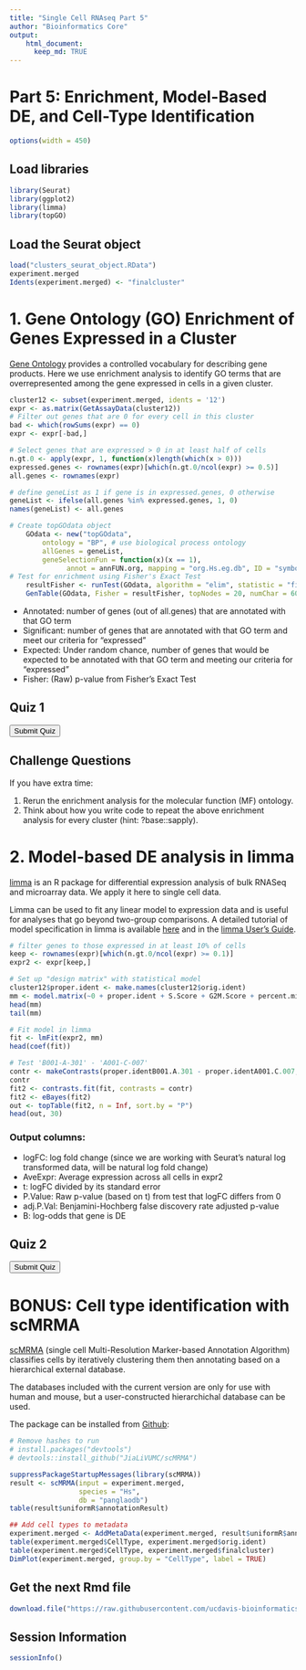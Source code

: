 ---
title: "Single Cell RNAseq Part 5"
author: "Bioinformatics Core"
output:
    html_document:
      keep_md: TRUE
---

<script>
function buildQuiz(myq, qc){
  // variable to store the HTML output
  const output = [];

  // for each question...
  myq.forEach(
    (currentQuestion, questionNumber) => {

      // variable to store the list of possible answers
      const answers = [];

      // and for each available answer...
      for(letter in currentQuestion.answers){

        // ...add an HTML radio button
        answers.push(
          `<label>
            <input type="radio" name="question${questionNumber}" value="${letter}">
            ${letter} :
            ${currentQuestion.answers[letter]}
          </label><br/>`
        );
      }

      // add this question and its answers to the output
      output.push(
        `<div class="question"> ${currentQuestion.question} </div>
        <div class="answers"> ${answers.join('')} </div><br/>`
      );
    }
  );

  // finally combine our output list into one string of HTML and put it on the page
  qc.innerHTML = output.join('');
}

function showResults(myq, qc, rc){

  // gather answer containers from our quiz
  const answerContainers = qc.querySelectorAll('.answers');

  // keep track of user's answers
  let numCorrect = 0;

  // for each question...
  myq.forEach( (currentQuestion, questionNumber) => {

    // find selected answer
    const answerContainer = answerContainers[questionNumber];
    const selector = `input[name=question${questionNumber}]:checked`;
    const userAnswer = (answerContainer.querySelector(selector) || {}).value;

    // if answer is correct
    if(userAnswer === currentQuestion.correctAnswer){
      // add to the number of correct answers
      numCorrect++;

      // color the answers green
      answerContainers[questionNumber].style.color = 'lightgreen';
    }
    // if answer is wrong or blank
    else{
      // color the answers red
      answerContainers[questionNumber].style.color = 'red';
    }
  });

  // show number of correct answers out of total
  rc.innerHTML = `${numCorrect} out of ${myq.length}`;
}
</script>

# Part 5: Enrichment, Model-Based DE, and Cell-Type Identification

```{r setup_opt, warning=FALSE,error=FALSE,message=FALSE, echo = F}
options(width = 450)
```

## Load libraries
```{r load_library, warning=FALSE,error=FALSE,message=FALSE}
library(Seurat)
library(ggplot2)
library(limma)
library(topGO)
```

## Load the Seurat object
```{r load_rdata, warning=FALSE,error=FALSE,message=FALSE}
load("clusters_seurat_object.RData")
experiment.merged
Idents(experiment.merged) <- "finalcluster"
```

# 1. Gene Ontology (GO) Enrichment of Genes Expressed in a Cluster
[Gene Ontology](http://geneontology.org/docs/ontology-documentation/) provides a controlled vocabulary for describing gene products.  Here we use enrichment analysis to identify GO terms that are overrepresented among the gene expressed in cells in a given cluster. 

```{r GO, warning=FALSE,error=FALSE,message=FALSE}
cluster12 <- subset(experiment.merged, idents = '12')
expr <- as.matrix(GetAssayData(cluster12))
# Filter out genes that are 0 for every cell in this cluster
bad <- which(rowSums(expr) == 0)
expr <- expr[-bad,]

# Select genes that are expressed > 0 in at least half of cells
n.gt.0 <- apply(expr, 1, function(x)length(which(x > 0)))
expressed.genes <- rownames(expr)[which(n.gt.0/ncol(expr) >= 0.5)]
all.genes <- rownames(expr)

# define geneList as 1 if gene is in expressed.genes, 0 otherwise
geneList <- ifelse(all.genes %in% expressed.genes, 1, 0)
names(geneList) <- all.genes

# Create topGOdata object
	GOdata <- new("topGOdata",
		ontology = "BP", # use biological process ontology
		allGenes = geneList,
		geneSelectionFun = function(x)(x == 1),
              annot = annFUN.org, mapping = "org.Hs.eg.db", ID = "symbol")
# Test for enrichment using Fisher's Exact Test
	resultFisher <- runTest(GOdata, algorithm = "elim", statistic = "fisher")
	GenTable(GOdata, Fisher = resultFisher, topNodes = 20, numChar = 60)
```
* Annotated: number of genes (out of all.genes) that are annotated with that GO term
* Significant: number of genes that are annotated with that GO term and meet our criteria for "expressed"
* Expected: Under random chance, number of genes that would be expected to be annotated with that GO term and meeting our criteria for "expressed"
* Fisher: (Raw) p-value from Fisher's Exact Test

## Quiz 1

<div id="quiz1" class="quiz"></div>
<button id="submit1">Submit Quiz</button>
<div id="results1" class="output"></div>
<script>
quizContainer1 = document.getElementById('quiz1');
resultsContainer1 = document.getElementById('results1');
submitButton1 = document.getElementById('submit1');

myQuestions1 = [
  {
    question: "What GO term is most significantly enriched for genes expressed in cluster 12?",
    answers: {
      a: "T cell receptor signaling pathway",
      b: "cytoplasmic translation",
      c: "protein folding",
      d: "ribosomal large subunit biogenesis"
    },
    correctAnswer: "a"
  },
  {
    question: "How many genes annotated with the top GO term are expressed in cluster 12?",
    answers: {
      a: "114",
      b: "0.24",
      c: "0",
      d: "4"
    },
    correctAnswer: "d"
  },
  {
    question: "How many expressed genes would be expected to be annotated with the top GO term under random chance?",
    answers: {
      a: "114",
      b: "0.24",
      c: "0",
      d: "4"
    },
    correctAnswer: "b"
  }
];

buildQuiz(myQuestions1, quizContainer1);
submitButton1.addEventListener('click', function() {showResults(myQuestions1, quizContainer1, resultsContainer1);});
</script>

## Challenge Questions 
If you have extra time:

1. Rerun the enrichment analysis for the molecular function (MF) ontology.
2. Think about how you write code to repeat the above enrichment analysis for every cluster (hint: ?base::sapply).

# 2. Model-based DE analysis in limma
[limma](https://bioconductor.org/packages/release/bioc/html/limma.html) is an R package for differential expression analysis of bulk RNASeq and microarray data.  We apply it here to single cell data.

Limma can be used to fit any linear model to expression data and is useful for analyses that go beyond two-group comparisons.  A detailed tutorial of model specification in limma is available [here](https://ucdavis-bioinformatics-training.github.io/2021-June-RNA-Seq-Analysis/data_analysis/DE_Analysis_mm_with_quizzes) and in the [limma User's Guide](https://www.bioconductor.org/packages/devel/bioc/vignettes/limma/inst/doc/usersguide.pdf).

```{r}
# filter genes to those expressed in at least 10% of cells
keep <- rownames(expr)[which(n.gt.0/ncol(expr) >= 0.1)]
expr2 <- expr[keep,]

# Set up "design matrix" with statistical model
cluster12$proper.ident <- make.names(cluster12$orig.ident)
mm <- model.matrix(~0 + proper.ident + S.Score + G2M.Score + percent.mito + nFeature_RNA, data = cluster12[[]])
head(mm)
tail(mm)

# Fit model in limma
fit <- lmFit(expr2, mm)
head(coef(fit))

# Test 'B001-A-301' - 'A001-C-007'
contr <- makeContrasts(proper.identB001.A.301 - proper.identA001.C.007, levels = colnames(coef(fit)))
contr
fit2 <- contrasts.fit(fit, contrasts = contr)
fit2 <- eBayes(fit2)
out <- topTable(fit2, n = Inf, sort.by = "P")
head(out, 30)
```

### Output columns:
* logFC: log fold change (since we are working with Seurat's natural log transformed data, will be natural log fold change)
* AveExpr: Average expression across all cells in expr2
* t: logFC divided by its standard error
* P.Value: Raw p-value (based on t) from test that logFC differs from 0
* adj.P.Val: Benjamini-Hochberg false discovery rate adjusted p-value
* B: log-odds that gene is DE 

## Quiz 2

<div id="quiz2" class="quiz"></div>
<button id="submit2">Submit Quiz</button>
<div id="results2" class="output"></div>
<script>
quizContainer2 = document.getElementById('quiz2');
resultsContainer2 = document.getElementById('results2');
submitButton2 = document.getElementById('submit2');

myQuestions2 = [
  {
    question: "How many genes have adj.P.Val < 0.05?",
    answers: {
      a: "125",
      b: "131",
      c: "0",
      d: "100"
    },
    correctAnswer: "a"
  },
  {
    question: "How many genes are significantly (adj.P.Val < 0.05) downregulated in B001-A-301 relative to A001-C-007?",
    answers: {
      a: "53",
      b: "65",
      c: "0",
      d: "24"
    },
    correctAnswer: "a"
  },
  {
    question: "Revise the code to test 'A001-C-007' - 'A001-C-104'.  How many genes are differentially expressed between these groups? (adj.P.Val < 0.05)?  (Hint: ?makeContrasts)",
    answers: {
      a: "0",
      b: "36",
      c: "283",
      d: "27"
    },
    correctAnswer: "b"
  }
];

buildQuiz(myQuestions2, quizContainer2);
submitButton2.addEventListener('click', function() {showResults(myQuestions2, quizContainer2, resultsContainer2);});
</script>


# BONUS: Cell type identification with scMRMA
[scMRMA]([https://academic.oup.com/nar/article/50/2/e7/6396893]) (single cell Multi-Resolution Marker-based Annotation Algorithm) classifies cells by iteratively clustering them then annotating based on a hierarchical external database.

The databases included with the current version are only for use with human and mouse, but a user-constructed hierarchichal database can be used. 

The package can be installed from [Github](https://github.com/JiaLiVUMC/scMRMA):

```{r}
# Remove hashes to run
# install.packages("devtools")
# devtools::install_github("JiaLiVUMC/scMRMA")
```

```{r, warning = FALSE}
suppressPackageStartupMessages(library(scMRMA))
result <- scMRMA(input = experiment.merged,
                 species = "Hs",
                 db = "panglaodb")
table(result$uniformR$annotationResult)

## Add cell types to metadata
experiment.merged <- AddMetaData(experiment.merged, result$uniformR$annotationResult, col.name = "CellType")
table(experiment.merged$CellType, experiment.merged$orig.ident)
table(experiment.merged$CellType, experiment.merged$finalcluster)
DimPlot(experiment.merged, group.by = "CellType", label = TRUE)
```

## Get the next Rmd file
```{r getnextfile, eval=FALSE}
download.file("https://raw.githubusercontent.com/ucdavis-bioinformatics-training/2022-December-Single-Cell-RNA-Seq-Analysis/main/data_analysis/scRNA_Workshop-PART6.Rmd", "scRNA_Workshop-PART6.Rmd")
```

                 
## Session Information
```{r session_info, warning=FALSE,error=FALSE,message=FALSE}
sessionInfo()
```
